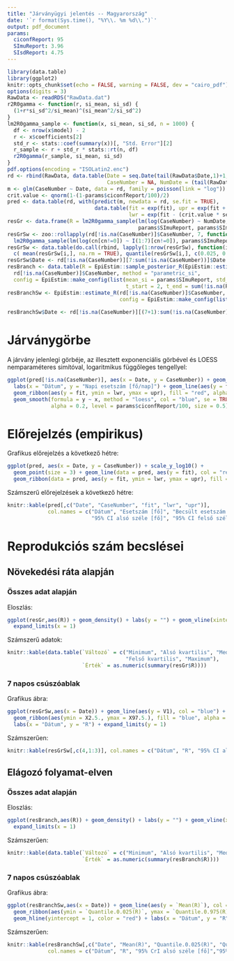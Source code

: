 ```yaml
---
title: "Járványügyi jelentés -- Magyarország"
date: '`r format(Sys.time(), "%Y\\. %m %d\\.")`'
output: pdf_document
params:
  ciconfReport: 95
  SImuReport: 3.96
  SIsdReport: 4.75
---
```


```r
library(data.table)
library(ggplot2)
knitr::opts_chunk$set(echo = FALSE, warning = FALSE, dev = "cairo_pdf")
options(digits = 3)
RawData <- readRDS("RawData.dat")
r2R0gamma <- function(r, si_mean, si_sd) {
  (1+r*si_sd^2/si_mean)^(si_mean^2/si_sd^2)
}
lm2R0gamma_sample <- function(x, si_mean, si_sd, n = 1000) {
  df <- nrow(x$model) - 2
  r <- x$coefficients[2]
  std_r <- stats::coef(summary(x))[, "Std. Error"][2]
  r_sample <- r + std_r * stats::rt(n, df)
  r2R0gamma(r_sample, si_mean, si_sd)
}
pdf.options(encoding = "ISOLatin2.enc")
rd <- rbind(RawData, data.table(Date = seq.Date(tail(RawData$Date,1)+1, tail(RawData$Date,1)+7, by = "days"),
                                CaseNumber = NA, NumDate = (tail(RawData$NumDate,1)+1):(tail(RawData$NumDate,1)+7)))
m <- glm(CaseNumber ~ Date, data = rd, family = poisson(link = "log"))
crit.value <- qnorm(1-(1-params$ciconfReport/100)/2)
pred <- data.table(rd, with(predict(m, newdata = rd, se.fit = TRUE),
                            data.table(fit = exp(fit), upr = exp(fit + (crit.value * se.fit)),
                                       lwr = exp(fit - (crit.value * se.fit)))))
resGr <- data.frame(R = lm2R0gamma_sample(lm(log(CaseNumber) ~ NumDate, data = rd[!is.na(CaseNumber)][CaseNumber!=0]),
                                          params$SImuReport, params$SImuReport, n = 1000))
resGrSw <- zoo::rollapply(rd[!is.na(CaseNumber)]$CaseNumber, 7, function(cn)
  lm2R0gamma_sample(lm(log(cn[cn!=0]) ~ I(1:7)[cn!=0]), params$SImuReport, params$SIsdReport))
resGrSw <- data.table(do.call(rbind, lapply(1:nrow(resGrSw), function(i)
  c( mean(resGrSw[i,], na.rm = TRUE), quantile(resGrSw[i,], c(0.025, 0.975), na.rm = TRUE)))), check.names = TRUE)
resGrSw$Date <- rd[!is.na(CaseNumber)][7:sum(!is.na(CaseNumber))]$Date
resBranch <- data.table(R = EpiEstim::sample_posterior_R(EpiEstim::estimate_R(
  rd[!is.na(CaseNumber)]$CaseNumber, method = "parametric_si",
  config = EpiEstim::make_config(list(mean_si = params$SImuReport, std_si = params$SIsdReport,
                                      t_start = 2, t_end = sum(!is.na(RawData$CaseNumber)))))))
resBranchSw <- EpiEstim::estimate_R(rd[!is.na(CaseNumber)]$CaseNumber, method = "parametric_si",
                                    config = EpiEstim::make_config(list(mean_si = params$SImuReport,
                                                                        std_si = params$SIsdReport)))$R
resBranchSw$Date <- rd[!is.na(CaseNumber)][(7+1):sum(!is.na(CaseNumber))]$Date
```

# Járványgörbe

A járvány jelenlegi görbéje, az illesztett exponenciális görbével és LOESS nemparaméteres simítóval, logaritmikus függőleges tengellyel:

```r
ggplot(pred[!is.na(CaseNumber)], aes(x = Date, y = CaseNumber)) + geom_point(size = 3) + scale_y_log10() +
  labs(x = "Dátum", y = "Napi esetszám [fő/nap]") + geom_line(aes(y = fit), col = "red") +
  geom_ribbon(aes(y = fit, ymin = lwr, ymax = upr), fill = "red", alpha = 0.2) +
  geom_smooth(formula = y ~ x, method = "loess", col = "blue", se = TRUE, fill = "blue",
              alpha = 0.2, level = params$ciconfReport/100, size = 0.5)
```

# Előrejelzés (empirikus)

Grafikus előrejelzés a következő hétre:

```r
ggplot(pred, aes(x = Date, y = CaseNumber)) + scale_y_log10() +
  geom_point(size = 3) + geom_line(data = pred, aes(y = fit), col = "red") + labs(x = "Dátum", y = "Esetszám [fő]") +
  geom_ribbon(data = pred, aes(y = fit, ymin = lwr, ymax = upr), fill = "red", alpha = 0.2)
```

Számszerű előrejelzések a következő hétre:

```r
knitr::kable(pred[,c("Date", "CaseNumber", "fit", "lwr", "upr")],
             col.names = c("Dátum", "Esetszám [fő]", "Becsült esetszám [fő]",
                           "95% CI alsó széle [fő]", "95% CI felső széle [fő]"))
```

# Reprodukciós szám becslései

## Növekedési ráta alapján

### Összes adat alapján

Eloszlás:

```r
ggplot(resGr,aes(R)) + geom_density() + labs(y = "") + geom_vline(xintercept = 1, col = "red", size = 2) +
  expand_limits(x = 1)
```

Számszerű adatok:

```r
knitr::kable(data.table(`Változó` = c("Minimum", "Alsó kvartilis", "Medián", "Átlag",
                                      "Felső kvartilis", "Maximum"),
                        `Érték` = as.numeric(summary(resGr$R))))
```

### 7 napos csúszóablak

Grafikus ábra:

```r
ggplot(resGrSw,aes(x = Date)) + geom_line(aes(y = V1), col = "blue") +
  geom_ribbon(aes(ymin = X2.5., ymax = X97.5.), fill = "blue", alpha = 0.2) + geom_hline(yintercept = 1, color = "red") +
  labs(x = "Dátum", y = "R") + expand_limits(y = 1)
```

Számszerűen:

```r
knitr::kable(resGrSw[,c(4,1:3)], col.names = c("Dátum", "R", "95% CI alsó széle [fő]", "95% CI felső széle [fő]"))
```

## Elágozó folyamat-elven

### Összes adat alapján

Eloszlás:

```r
ggplot(resBranch,aes(R)) + geom_density() + labs(y = "") + geom_vline(xintercept = 1, col = "red", size = 2) +
  expand_limits(x = 1)
```

Számszerűen:

```r
knitr::kable(data.table(`Változó` = c("Minimum", "Alsó kvartilis", "Medián", "Átlag", "Felső kvartilis", "Maximum" ),
                        `Érték` = as.numeric(summary(resBranch$R))))
```

### 7 napos csúszóablak

Grafikus ábra:

```r
ggplot(resBranchSw,aes(x = Date)) + geom_line(aes(y = `Mean(R)`), col = "blue") +
  geom_ribbon(aes(ymin = `Quantile.0.025(R)`, ymax = `Quantile.0.975(R)`), fill = "blue", alpha = 0.2) +
  geom_hline(yintercept = 1, color = "red") + labs(x = "Dátum", y = "R") + expand_limits(y = 1)
```

Számszerűen:

```r
knitr::kable(resBranchSw[,c("Date", "Mean(R)", "Quantile.0.025(R)", "Quantile.0.975(R)")],
             col.names = c("Dátum", "R", "95% CrI alsó széle [fő]","95% CrI felső széle [fő]"))
```

